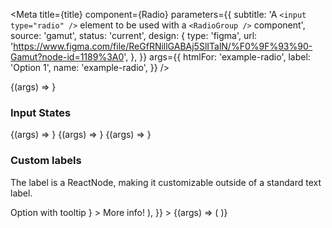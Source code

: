 
<Meta
  title={title}
  component={Radio}
  parameters={{
    subtitle:
      'A `<input type="radio" />` element to be used with a `<RadioGroup />` component',
    source: 'gamut',
    status: 'current',
    design: {
      type: 'figma',
      url:
        'https://www.figma.com/file/ReGfRNillGABAj5SlITalN/%F0%9F%93%90-Gamut?node-id=1189%3A0',
    },
  }}
  args={{
    htmlFor: 'example-radio',
    label: 'Option 1',
    name: 'example-radio',
  }}
/>

<Canvas>
  <Story name="Radio">{(args) => <Radio {...args} />}</Story>
</Canvas>

<PropsTable story="Radio" />

### Input States

<Canvas>
  <Story
    name="Disabled"
    args={{
      htmlFor: 'example-disabled',
      name: 'example-disabled',
      label: 'Disabled',
      disabled: true,
    }}
  >
    {(args) => <Radio {...args} />}
  </Story>
  <Story
    name="Disabled"
    args={{
      htmlFor: 'example-disabled-checked',
      name: 'example-disabled-checked',
      label: 'Disabled and Checked',
      disabled: true,
      checked: true,
    }}
  >
    {(args) => <Radio {...args} />}
  </Story>
  <Story
    name="Error"
    args={{
      htmlFor: 'example-error',
      label: 'Error',
      name: 'example-error',
      error: true,
    }}
  >
    {(args) => <Radio {...args} />}
  </Story>
</Canvas>

### Custom labels

The label is a ReactNode, making it customizable outside of a standard text label.

<Canvas>
  <Story
    name="Custom labels"
    args={{
      htmlFor: 'example-custom',
      name: 'example-custom',
      label: (
        <>
          Option with tooltip
          <Box pl={8}>
            <DeprecatedToolTip
              alignment="bottom-right"
              focusable
              id="radio-tooltip"
              target={<MiniInfoOutlineIcon size="0.8rem" />}
            >
              More info!
            </DeprecatedToolTip>
          </Box>
        </>
      ),
    }}
  >
    {(args) => (
      <Box height="5rem" bg="beige" p={5}>
        <Radio {...args} />
      </Box>
    )}
  </Story>
</Canvas>
